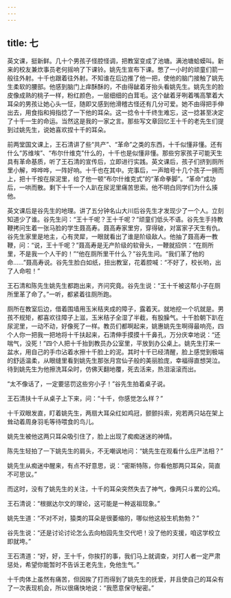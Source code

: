 ```yaml
---
---
---
```

title: 七
---



英文课，挺新鲜。几十个男孩子怪腔怪调，把教室变成了池塘。满池塘蛤蟆叫。新来的校友兼炊事员老何摇响了下课铃。姚先生宣布下课。憋了一小时的顽童们箭一般往外射。十千也跟着往外射。不知谁在后边推了他一把，使他的脑门接触了姚先生柔软的腰部。他感到脑门上痒酥酥的，不由得龇着牙抬头看姚先生。姚先生的脸皮像成熟的桃子一样，粉红颜色，一层细细的白茸毛。这个龇着牙咧着嘴高擎着大耳朵的男孩让她心头一怔，随即又感到他滑稽古怪还有几分可爱。她不由得把手伸出去，用食指和拇指捻了一下他的耳朵。这一捻令十千终生难忘，这一捻甚至决定了十千一生的命运。当然这是我的一家之言。那些写文章回忆王十千的老先生们提到过姚先生，说她喜欢捏十千的耳朵。

前两堂国文课上，王石清讲了些“共产”、“革命”之类的东西，十千似懂非懂。还有什么“苏维埃”、“布尔什维克”什么的，十千也是似懂非懂。那些穷家孩子可能天生具有革命基质，听了王石清的宣传后，立即进行实践。英文课后，孩子们挤到厕所里小解，哗哗哗，一阵好响。十千也在其中。完事后，一声暗号十几个孩子一拥而上，把十千按在尿泥里，给了他一顿“布尔什维克式”的“革命拳脚”。“革命”成功后，一哄而散。剩下十千一个人趴在尿泥里痛苦思索。他不明白同学们为什么揍他。

英文课后是谷先生的地理。讲了五分钟名山大川后谷先生才发现少了一个人。立刻知道少了谁。谷先生问：“王十千呢？王十千呢？”顽童们低头不语。谷先生手持教鞭拷问生着一张马脸的学生聂高寿。聂高寿家里穷，穿得破，对富家子天生有仇。谷先生家里是地主，心有灵犀，一眼就看出了谁是阶级敌人。他抽了聂高寿一教鞭，问：“说，王十千呢？”聂高寿是无产阶级的软骨头，一鞭就招供：“在厕所里，不是我一个人干的！”“他在厕所里干什么？”谷先生问。“我们革了他的命……”聂高寿说。谷先生脸白如纸，扭出教室，花着腔喊：“不好了，校长哟，出了人命啦！”

王石清和陈先生姚先生都跑出来，齐问究竟。谷先生说：“王十千被这帮小子在厕所里革了命了。”一听，都紧着往厕所跑。

厕所在教室后边，借着围墙用玉米秸夹成的障子，露着天。就地挖一个坑就是。男孩不规矩，都喜欢往障子上滋，玉米秸子全湿了半截，有股臊气。十千脸朝下趴在尿泥里，一动不动，好像死了一样。教员们都啊起来，姚惠姚先生啊得最响亮，四个人你一把我一把地将十千扶起来，石清伸手摸摸十千鼻孔，万分庆幸地说：“还喘气，没死！”四个人把十千抬到教员办公室里，平放到办公桌上。姚先生打来一盆水，用自己的手巾沾着水擦十千脸上的泥。其时十千已经清醒，脸上感觉到极端的舒适温柔，从眼缝里看到姚先生那张月宫仙子般的美丽脸庞，幸福得直想哭泣。待到姚先生为他擦洗耳朵时，仿佛天翻地覆，死去活来，热泪滚滚而出。

“太不像话了，一定要惩罚这些穷小子！”谷先生拍着桌子说。

王石清扶十千从桌子上下来，问：“十千，你感觉怎么样？”

十千双眼发直，盯着姚先生，两扇大耳朵红如鸡冠，颤颤抖索，宛若两只站在架上耸动着周身羽毛等待喂食的鸟儿。

姚先生被他这两只耳朵吸引住了，脸上出现了痴痴迷迷的神情。

陈先生轻拍了一下姚先生的肩头，不无嘲讽地问：“姚先生在观看什么庄严法相？”

姚先生从痴迷中醒来，有点不好意思，说：“密斯特陈，你看他那两只耳朵，简直不可思议。”

而这时，没有了姚先生的关注，十千的耳朵突然失去了神气，像两只斗累的公鸡。

王石清说：“根据达尔文的理论，这可能是一种返祖现象。”

姚先生道：“不对不对，猿类的耳朵是很萎缩的，哪似他这般生机勃勃？”

谷先生说：“还是讨论讨论怎么去向柏园先生交代吧！没了他的支援，咱这学校立即就垮。”

王石清道：“好，好，王十千，你挨打的事，我们马上就调查，对打人者一定严肃惩处，希望你能暂时不告诉王老先生，免他生气。”

十千肉体上虽然有痛苦，但因挨了打而得到了姚先生的抚爱，并且使自己的耳朵有了一次表现机会，所以很痛快地说：“我愿意保守秘密。”